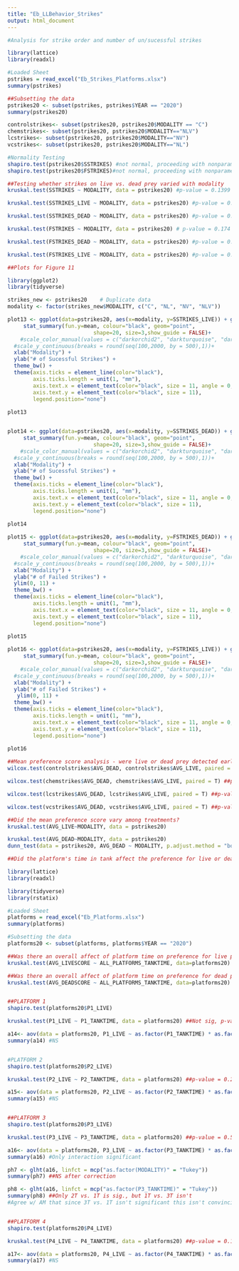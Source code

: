```yaml
---
title: "Eb_LLBehavior_Strikes"
output: html_document
---
```



```r
#Analysis for strike order and number of un/sucessful strikes 

library(lattice)
library(readxl)

#Loaded Sheet
pstrikes = read_excel("Eb_Strikes_Platforms.xlsx")
summary(pstrikes) 
```

```r
##Subsetting the data 
pstrikes20 <- subset(pstrikes, pstrikes$YEAR == "2020")
summary(pstrikes20)

controlstrikes<- subset(pstrikes20, pstrikes20$MODALITY == "C")
chemstrikes<- subset(pstrikes20, pstrikes20$MODALITY=="NLV")
lcstrikes<- subset(pstrikes20, pstrikes20$MODALITY=="NV")
vcstrikes<- subset(pstrikes20, pstrikes20$MODALITY=="NL")
```

```r
#Normality Testing 
shapiro.test(pstrikes20$SSTRIKES) #not normal, proceeding with nonparametric alternatives
shapiro.test(pstrikes20$FSTRIKES)#not normal, proceeding with nonparametric alternatives

##Testing whether strikes on live vs. dead prey varied with modality 
kruskal.test(SSTRIKES ~ MODALITY, data = pstrikes20) #p-value = 0.1399

kruskal.test(SSTRIKES_LIVE ~ MODALITY, data = pstrikes20) #p-value = 0.09755

kruskal.test(SSTRIKES_DEAD ~ MODALITY, data = pstrikes20) #p-value = 0.07765

kruskal.test(FSTRIKES ~ MODALITY, data = pstrikes20) # p-value = 0.174

kruskal.test(FSTRIKES_DEAD ~ MODALITY, data = pstrikes20) #p-value = 0.09376

kruskal.test(FSTRIKES_LIVE ~ MODALITY, data = pstrikes20) #p-value = 0.5966
```


```r
##Plots for Figure 11

library(ggplot2)
library(tidyverse)

strikes_new <- pstrikes20    # Duplicate data
modality <- factor(strikes_new$MODALITY, c("C", "NL", "NV", "NLV"))

plot13 <- ggplot(data=pstrikes20, aes(x=modality, y=SSTRIKES_LIVE)) + geom_boxplot(outlier.shape = 1) +
     stat_summary(fun.y=mean, colour="black", geom="point", 
                           shape=20, size=3,show_guide = FALSE)+
    #scale_color_manual(values = c("darkorchid2", "darkturquoise", "darkorchid4", "deepskyblue")) +
  #scale_y_continuous(breaks = round(seq(100,2000, by = 500),1))+
  xlab("Modality") +
  ylab("# of Sucessful Strikes") +
  theme_bw() +
  theme(axis.ticks = element_line(color="black"),
        axis.ticks.length = unit(1, "mm"),
        axis.text.x = element_text(color="black", size = 11, angle = 0, vjust = 1, hjust = 0.5),
        axis.text.y = element_text(color="black", size = 11),
        legend.position="none")
  
plot13 


plot14 <- ggplot(data=pstrikes20, aes(x=modality, y=SSTRIKES_DEAD)) + geom_boxplot(outlier.shape = 1) +
     stat_summary(fun.y=mean, colour="black", geom="point", 
                           shape=20, size=3,show_guide = FALSE)+
    #scale_color_manual(values = c("darkorchid2", "darkturquoise", "darkorchid4", "deepskyblue")) +
  #scale_y_continuous(breaks = round(seq(100,2000, by = 500),1))+
  xlab("Modality") +
  ylab("# of Sucessful Strikes") +
  theme_bw() +
  theme(axis.ticks = element_line(color="black"),
        axis.ticks.length = unit(1, "mm"),
        axis.text.x = element_text(color="black", size = 11, angle = 0, vjust = 1, hjust = 0.5),
        axis.text.y = element_text(color="black", size = 11),
        legend.position="none")
  
plot14 

plot15 <- ggplot(data=pstrikes20, aes(x=modality, y=FSTRIKES_DEAD)) + geom_boxplot(outlier.shape = 1) +
     stat_summary(fun.y=mean, colour="black", geom="point", 
                           shape=20, size=3,show_guide = FALSE)+
    #scale_color_manual(values = c("darkorchid2", "darkturquoise", "darkorchid4", "deepskyblue")) +
  #scale_y_continuous(breaks = round(seq(100,2000, by = 500),1))+
  xlab("Modality") +
  ylab("# of Failed Strikes") +
  ylim(0, 11) +
  theme_bw() +
  theme(axis.ticks = element_line(color="black"),
        axis.ticks.length = unit(1, "mm"),
        axis.text.x = element_text(color="black", size = 11, angle = 0, vjust = 1, hjust = 0.5),
        axis.text.y = element_text(color="black", size = 11),
        legend.position="none")
  
plot15 

plot16 <- ggplot(data=pstrikes20, aes(x=modality, y=FSTRIKES_LIVE)) + geom_boxplot(outlier.shape = 1) +
     stat_summary(fun.y=mean, colour="black", geom="point", 
                           shape=20, size=3,show_guide = FALSE)+
    #scale_color_manual(values = c("darkorchid2", "darkturquoise", "darkorchid4", "deepskyblue")) +
  #scale_y_continuous(breaks = round(seq(100,2000, by = 500),1))+
  xlab("Modality") +
  ylab("# of Failed Strikes") +
   ylim(0, 11) +
  theme_bw() +
  theme(axis.ticks = element_line(color="black"),
        axis.ticks.length = unit(1, "mm"),
        axis.text.x = element_text(color="black", size = 11, angle = 0, vjust = 1, hjust = 0.5),
        axis.text.y = element_text(color="black", size = 11),
        legend.position="none")
  
plot16 

```



```r
##Mean preference score analysis - were live or dead prey detected earlier within each treatment? 
wilcox.test(controlstrikes$AVG_DEAD, controlstrikes$AVG_LIVE, paired = T) ## p-value = 0.2249

wilcox.test(chemstrikes$AVG_DEAD, chemstrikes$AVG_LIVE, paired = T) ##p-value = 0.8124

wilcox.test(lcstrikes$AVG_DEAD, lcstrikes$AVG_LIVE, paired = T) ##p-value = 0.9687

wilcox.test(vcstrikes$AVG_DEAD, vcstrikes$AVG_LIVE, paired = T) ##p-value = 0.06204

##Did the mean preference score vary among treatments? 
kruskal.test(AVG_LIVE~MODALITY, data = pstrikes20)

kruskal.test(AVG_DEAD~MODALITY, data = pstrikes20)
dunn_test(data = pstrikes20, AVG_DEAD ~ MODALITY, p.adjust.method = "bonferroni")
```

```r
##Did the platform's time in tank affect the preference for live or dead prey? 

library(lattice)
library(readxl)

library(tidyverse)
library(rstatix)

#Loaded Sheet 
platforms = read_excel("Eb_Platforms.xlsx")
summary(platforms)

#Subsetting the data 
platforms20 <- subset(platforms, platforms$YEAR == "2020")

##Was there an overall affect of platform time on preference for live prey 
kruskal.test(AVG_LIVESCORE ~ ALL_PLATFORMS_TANKTIME, data=platforms20) ##NS, p-value = 0.5586

##Was there an overall affect of platform time on preference for dead prey 
kruskal.test(AVG_DEADSCORE ~ ALL_PLATFORMS_TANKTIME, data=platforms20) ##NS, p-value = 0.3666


##PLATFORM 1
shapiro.test(platforms20$P1_LIVE)

kruskal.test(P1_LIVE ~ P1_TANKTIME, data = platforms20) ##Not sig, p-value = 0.4042

a14<- aov(data = platforms20, P1_LIVE ~ as.factor(P1_TANKTIME) * as.factor(MODALITY))
summary(a14) #NS


#PLATFORM 2
shapiro.test(platforms20$P2_LIVE)

kruskal.test(P2_LIVE ~ P2_TANKTIME, data = platforms20) ##p-value = 0.2182

a15<- aov(data = platforms20, P2_LIVE ~ as.factor(P2_TANKTIME) * as.factor(MODALITY))
summary(a15) #NS


##PLATFORM 3
shapiro.test(platforms20$P3_LIVE)

kruskal.test(P3_LIVE ~ P3_TANKTIME, data = platforms20) ##p-value = 0.5866

a16<- aov(data = platforms20, P3_LIVE ~ as.factor(P3_TANKTIME) * as.factor(MODALITY))
summary(a16) #Only interaction significant 

ph7 <- glht(a16, linfct = mcp("as.factor(MODALITY)" = "Tukey"))
summary(ph7) ##NS after correction 

ph8 <- glht(a16, linfct = mcp("as.factor(P3_TANKTIME)" = "Tukey"))
summary(ph8) ##Only 2T vs. 1T is sig., but 1T vs. 3T isn't
#Agree w/ AM that since 3T vs. 1T isn't significant this isn't convincing 


##PLATFORM 4
shapiro.test(platforms20$P4_LIVE)

kruskal.test(P4_LIVE ~ P4_TANKTIME, data = platforms20) ##p-value = 0.1464

a17<- aov(data = platforms20, P4_LIVE ~ as.factor(P4_TANKTIME) * as.factor(MODALITY))
summary(a17) #NS

```

